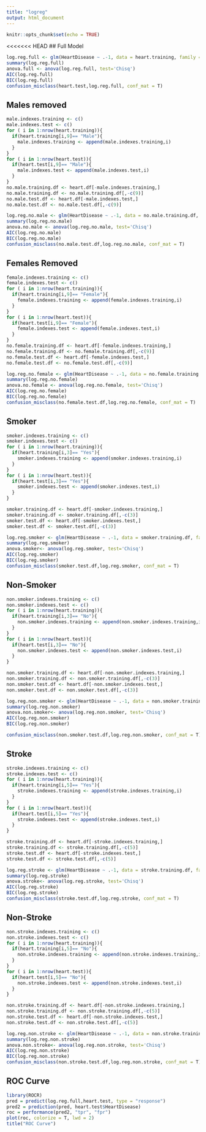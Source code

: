 ```yaml
---
title: "logreg"
output: html_document
---
```


```r
knitr::opts_chunk$set(echo = TRUE)
```

<<<<<<< HEAD
## Full Model
```r
log.reg.full <- glm(HeartDisease ~ .-1, data = heart.training, family = "binomial")
summary(log.reg.full)
anova.full <- anova(log.reg.full, test='Chisq')
AIC(log.reg.full)
BIC(log.reg.full)
confusion_misclass(heart.test,log.reg.full, conf_mat = T)
```

## Males removed
```r
male.indexes.training <- c()
male.indexes.test <- c()
for ( i in 1:nrow(heart.training)){
  if(heart.training[i,9]== "Male"){
    male.indexes.training <- append(male.indexes.training,i)
  }
}
for ( i in 1:nrow(heart.test)){
  if(heart.test[i,9]== "Male"){
    male.indexes.test <- append(male.indexes.test,i)
  }
}
no.male.training.df <- heart.df[-male.indexes.training,]
no.male.training.df <- no.male.training.df[,-c(9)]
no.male.test.df <- heart.df[-male.indexes.test,]
no.male.test.df <- no.male.test.df[,-c(9)]

log.reg.no.male <- glm(HeartDisease ~ .-1, data = no.male.training.df, family = "binomial")
summary(log.reg.no.male)
anova.no.male <- anova(log.reg.no.male, test='Chisq')
AIC(log.reg.no.male)
BIC(log.reg.no.male)
confusion_misclass(no.male.test.df,log.reg.no.male, conf_mat = T)
```


## Females Removed
```r
female.indexes.training <- c()
female.indexes.test <- c()
for ( i in 1:nrow(heart.training)){
  if(heart.training[i,9]== "Female"){
    female.indexes.training <- append(female.indexes.training,i)
  }
}
for ( i in 1:nrow(heart.test)){
  if(heart.test[i,9]== "Female"){
    female.indexes.test <- append(female.indexes.test,i)
  }
}
no.female.training.df <- heart.df[-female.indexes.training,]
no.female.training.df <- no.female.training.df[,-c(9)]
no.female.test.df <- heart.df[-female.indexes.test,]
no.female.test.df <- no.female.test.df[,-c(9)]

log.reg.no.female <- glm(HeartDisease ~ .-1, data = no.female.training.df, family = "binomial")
summary(log.reg.no.female)
anova.no.female <- anova(log.reg.no.female, test='Chisq')
AIC(log.reg.no.female)
BIC(log.reg.no.female)
confusion_misclass(no.female.test.df,log.reg.no.female, conf_mat = T)
```

## Smoker
```r
smoker.indexes.training <- c()
smoker.indexes.test <- c()
for ( i in 1:nrow(heart.training)){
  if(heart.training[i,3]== "Yes"){
    smoker.indexes.training <- append(smoker.indexes.training,i)
  }
}
for ( i in 1:nrow(heart.test)){
  if(heart.test[i,3]== "Yes"){
    smoker.indexes.test <- append(smoker.indexes.test,i)
  }
}

smoker.training.df <- heart.df[-smoker.indexes.training,]
smoker.training.df <- smoker.training.df[,-c(3)]
smoker.test.df <- heart.df[-smoker.indexes.test,]
smoker.test.df <- smoker.test.df[,-c(3)]

log.reg.smoker <- glm(HeartDisease ~ .-1, data = smoker.training.df, family = "binomial")
summary(log.reg.smoker)
anova.smoker<- anova(log.reg.smoker, test='Chisq')
AIC(log.reg.smoker)
BIC(log.reg.smoker)
confusion_misclass(smoker.test.df,log.reg.smoker, conf_mat = T)
```

## Non-Smoker
```r
non.smoker.indexes.training <- c()
non.smoker.indexes.test <- c()
for ( i in 1:nrow(heart.training)){
  if(heart.training[i,3]== "No"){
    non.smoker.indexes.training <- append(non.smoker.indexes.training,i)
  }
}
for ( i in 1:nrow(heart.test)){
  if(heart.test[i,3]== "No"){
    non.smoker.indexes.test <- append(non.smoker.indexes.test,i)
  }
}

non.smoker.training.df <- heart.df[-non.smoker.indexes.training,]
non.smoker.training.df <- non.smoker.training.df[,-c(3)]
non.smoker.test.df <- heart.df[-non.smoker.indexes.test,]
non.smoker.test.df <- non.smoker.test.df[,-c(3)]

log.reg.non.smoker <- glm(HeartDisease ~ .-1, data = non.smoker.training.df, family = "binomial")
summary(log.reg.non.smoker)
anova.non.smoker<- anova(log.reg.non.smoker, test='Chisq')
AIC(log.reg.non.smoker)
BIC(log.reg.non.smoker)

confusion_misclass(non.smoker.test.df,log.reg.non.smoker, conf_mat = T)
```

## Stroke
```r
stroke.indexes.training <- c()
stroke.indexes.test <- c()
for ( i in 1:nrow(heart.training)){
  if(heart.training[i,5]== "Yes"){
    stroke.indexes.training <- append(stroke.indexes.training,i)
  }
}
for ( i in 1:nrow(heart.test)){
  if(heart.test[i,5]== "Yes"){
    stroke.indexes.test <- append(stroke.indexes.test,i)
  }
}

stroke.training.df <- heart.df[-stroke.indexes.training,]
stroke.training.df <- stroke.training.df[,-c(5)]
stroke.test.df <- heart.df[-stroke.indexes.test,]
stroke.test.df <- stroke.test.df[,-c(5)]

log.reg.stroke <- glm(HeartDisease ~ .-1, data = stroke.training.df, family = "binomial")
summary(log.reg.stroke)
anova.stroke<- anova(log.reg.stroke, test='Chisq')
AIC(log.reg.stroke)
BIC(log.reg.stroke)
confusion_misclass(stroke.test.df,log.reg.stroke, conf_mat = T)
```

## Non-Stroke
```r
non.stroke.indexes.training <- c()
non.stroke.indexes.test <- c()
for ( i in 1:nrow(heart.training)){
  if(heart.training[i,5]== "No"){
    non.stroke.indexes.training <- append(non.stroke.indexes.training,i)
  }
}
for ( i in 1:nrow(heart.test)){
  if(heart.test[i,5]== "No"){
    non.stroke.indexes.test <- append(non.stroke.indexes.test,i)
  }
}

non.stroke.training.df <- heart.df[-non.stroke.indexes.training,]
non.stroke.training.df <- non.stroke.training.df[,-c(5)]
non.stroke.test.df <- heart.df[-non.stroke.indexes.test,]
non.stroke.test.df <- non.stroke.test.df[,-c(5)]

log.reg.non.stroke <- glm(HeartDisease ~ .-1, data = non.stroke.training.df, family = "binomial")
summary(log.reg.non.stroke)
anova.non.stroke<- anova(log.reg.non.stroke, test='Chisq')
AIC(log.reg.non.stroke)
BIC(log.reg.non.stroke)
confusion_misclass(non.stroke.test.df,log.reg.non.stroke, conf_mat = T)
```

## ROC Curve
```r
library(ROCR)
pred = predict(log.reg.full,heart.test, type = "response")
pred2 = prediction(pred, heart.test$HeartDisease)
roc = performance(pred2, "tpr", "fpr")
plot(roc, colorize = T, lwd = 2)
title("ROC Curve")
```
